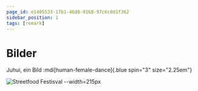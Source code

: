 ```yaml
---
page_id: e1405533-17b1-46d8-9168-97c6c0d1f362
sidebar_position: 1
tags: [remark]
---
```


# Bilder

Juhui, ein Bild :mdi[human-female-dance]{.blue spin="3" size="2.25em"}&#x20;

![Streetfood Festisval --width=215px](../images/street-food.jpg)